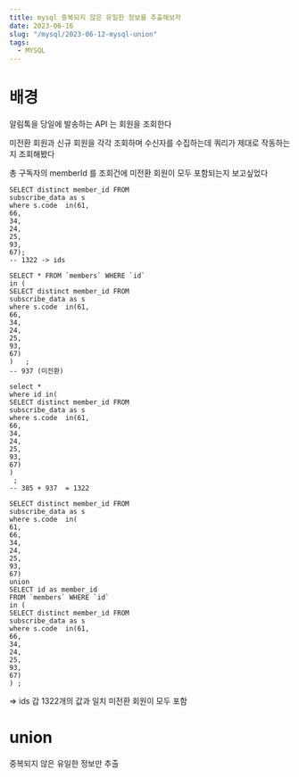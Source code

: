 ```yaml
---
title: mysql 중복되지 않은 유일한 정보를 추출해보자
date: 2023-06-16
slug: "/mysql/2023-06-12-mysql-union"
tags:
  - MYSQL
---
```

# 배경
알림톡을 당일에 발송하는 API 는 회원을 조회한다

미전환 회원과 신규 회원을 각각 조회하며
수신자를 수집하는데
쿼리가 제대로 작동하는지 조회해봤다

총 구독자의 memberId 를 조회건에
미전환 회원이 모두 포함되는지 보고싶었다
```
SELECT distinct member_id FROM
subscribe_data as s
where s.code  in(61,
66,
34,
24,
25,
93,
67);
-- 1322 -> ids
```

```
SELECT * FROM `members` WHERE `id`
in (
SELECT distinct member_id FROM
subscribe_data as s
where s.code  in(61,
66,
34,
24,
25,
93,
67)
)   ;
-- 937 (미전환)
```


```
select *
where id in(
SELECT distinct member_id FROM
subscribe_data as s
where s.code  in(61,
66,
34,
24,
25,
93,
67)
)
 ;
-- 385 + 937  = 1322
```


```
SELECT distinct member_id FROM
subscribe_data as s
where s.code  in(
61,
66,
34,
24,
25,
93,
67)
union
SELECT id as member_id
FROM `members` WHERE `id`
in (
SELECT distinct member_id FROM
subscribe_data as s
where s.code  in(61,
66,
34,
24,
25,
93,
67)
) ;
```
=> ids 갑 1322개의 값과 일치 미전환 회원이 모두 포함

# union
중복되지 않은 유일한 정보만 추출
